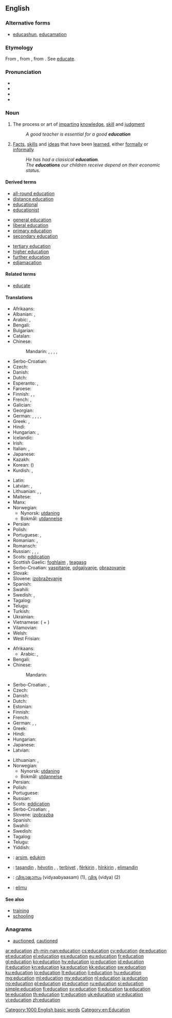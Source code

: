 {{wikipedia}}
{{also|éducation}}
==English==

===Alternative forms===
* {{qualifier|generally jocular}} [[educashun]], [[educamation]]

===Etymology===
From {{etyl|la}} {{term|educatio|ēducātiō|a breeding, bringing up, rearing}}, from {{term|educo|ēdūcō|I educate, train|lang=la}}, from {{term|educo|ēdūcō|I lead forth, I take out; I raise up, I erect|lang=la}}. See [[educate#Etymology|educate]].

===Pronunciation===
* {{IPA|[ˌɛdʒʊˈkeɪʃn], [ˌɛdjʊˈkeɪʃn]}}
* {{audio|en-us-education.ogg|Audio (US)}}
* {{audio|En-uk-education.ogg|Audio (UK)}}
* {{rhymes|eɪʃən}}

===Noun===
{{en-noun}}

# {{uncountable}} The process or art of [[imparting]] [[knowledge]], [[skill]] and [[judgment]]
#: ''A good teacher is essential for a good '''education'''''
# {{countable}} [[fact|Facts]], [[skill]]s and [[idea]]s that have been [[learned]], either [[formally]] or [[informally]]
#: ''He has had a classical '''education'''.''
#: ''The '''educations''' our children receive depend on their economic status.''

====Derived terms====
{{rel-top3|Terms derived from ''education''}}
* [[all-round education]]
* [[distance education]]
* [[educational]]
* [[educationist]]
{{rel-mid3}}
* [[general education]]
* [[liberal education]]
* [[primary education]]
* [[secondary education]]
{{rel-mid3}}
* [[tertiary education]]
* [[higher education]]
* [[further education]]
* [[edjamacation]]
{{rel-bottom}}

====Related terms====
* [[educate]]

====Translations====
{{rfc-tsort|duplicate language: Serbo-Croatian}}
{{trans-top|process or art of imparting knowledge, skill and judgment}}
* Afrikaans: {{t-|af|onderwys|xs=Afrikaans}}
* Albanian: {{t+|sq|arsim|xs=Albanian}}, {{t-|sq|edukim|f|xs=Albanian}}
* Arabic: {{t-|ar|تعليم|m|tr=ta3liim|sc=Arab}}, {{t+|ar|تربية|f|tr=tarbíyya|sc=Arab}}
* Bengali: {{t+|bn|শিক্ষা|tr=shikkha|sc=Beng|xs=Bengali}}
* Bulgarian: {{t+|bg|образование|n|tr=obrazovanie}}
* Catalan: {{t+|ca|educació|f}}
* Chinese:
*: Mandarin: {{t|zh|教育|tr=jiàoyù|sc=Hani}}, {{t|zh|教學|sc=Hani}}, {{t|zh|教学|tr=jiàoxué|sc=Hani}}, {{t|zh|教養|sc=Hani}}, {{t|zh|教养|tr=jiàoyǎng|sc=Hani}}
* Serbo-Croatian: {{t|sh|obrazovanje|n|alt=obrazovánje}}
* Czech: {{t-|cs|vzdělávání|n}}
* Danish: {{t+|da|undervisning}}
* Dutch: {{t+|nl|onderwijs|n}}
* Esperanto: {{t+|eo|eduko}}, {{t-|eo|edukado}}
* Faroese: {{t-|fo|útbúgving|f}}
* Finnish: {{t+|fi|kasvatus}}, {{t+|fi|koulutus}}, {{t+|fi|opetus}}
* French: {{t+|fr|éducation|f}}, {{t+|fr|enseignement}}
* Galician: {{t+|gl|educación|f|xs=Galician}}
* Georgian: {{t-|ka|განათლება|tr=ganathleba|sc=Geor|xs=Georgian}}
* German: {{t+|de|Ausbildung|f}}, {{t+|de|Erziehung|f}}, {{t-|de|Schulung|f}}, {{t+|de|Unterricht|m}}, {{t+|de|Pädagogik|f}}
* Greek: {{t+|el|εκπαίδευση|f|tr=ekpaídevsi}}, {{t+|el|παιδεία|f|tr=paideía}}
* Hindi: {{t-|hi|शिक्षा|f|tr=śikṣā|sc=Deva}}
* Hungarian: {{t+|hu|nevelés}}, {{t+|hu|oktatás}}
* Icelandic: {{t-|is|menntun|f}}
* Irish: {{t+|ga|oideachas|m}}
* Italian: {{t+|it|istruzione|f}}, {{t+|it|educazione|f}}
* Japanese: {{t+|ja|教育|tr=きょういく, kyōiku|sc=Jpan}}
* Kazakh: {{t|kk|оқу|tr=oqu|sc=Cyrl|xs=Kazakh}}
* Korean: {{t+|ko|교육|tr=gyoyuk|sc=Kore}} ({{t+|ko|教育|sc=Kore}})
* Kurdish: {{t|ku|په‌روه‌رده‌|f|tr=[[perwerde]]|sc=ku-Arab}}, {{t|ku|زانیاری|tr=zanyari|sc=ku-Arab}}
{{trans-mid}}
* Latin: {{t+|la|cultus|m}}
* Latvian: {{t-|lv|audzināšana|f}}, {{t-|lv|izglītība|f}}
* Lithuanian: {{t-|lt|auklėjimas|m}}, {{t-|lt|ugdymas|m}}, {{t-|lt|lavinimas|m}}
* Maltese: {{t-|mt|edukazzjoni|xs=Maltese}}
* Manx: {{t-|gv|edjaghys|m}}
* Norwegian: {{t+|no|utdanning}}
** Nynorsk: [[utdaning]]
** Bokmål: [[utdannelse]]
* Persian: {{t+|fa|آموزش|tr=âmuzeš|sc=fa-Arab}}
* Polish: {{t+|pl|edukacja|f}}
* Portuguese: {{t+|pt|educação|f}}, {{t+|pt|ensino|m}}
* Romanian: {{t-|ro|educație|f}}, {{t-|ro|educare|f}}
* Romansch: {{t-|rm|furmaziun|f}}
* Russian: {{t+|ru|образование|n|tr=obrazovánie}}, {{t+|ru|обучение|n|tr=obučénije}}, {{t+|ru|воспитание|n|tr=vospitánije}}, {{t+|ru|просвещение|n|tr=prosveščénije|sc=Cyrl}}
* Scots: [[eddication]]
* Scottish Gaelic: [[foghlaim]] {{m}}, [[teagasg]] {{m}}
* Serbo-Croatian: [[vaspitanje]], [[odgajivanje]], [[obrazovanje]]
* Slovak: {{t-|sk|vzdelanie|n}}
* Slovene: [[izobraževanje]] {{n}}
* Spanish: {{t+|es|educación|f}}
* Swahili: {{t+|sw|elimu|xs=Swahili}}
* Swedish: {{t+|sv|utbildning|c}}, {{t+|sv|undervisning|c}}
* Tagalog: {{t+|tl|edukasyon|xs=Tagalog}}
* Telugu: {{t+|te|విద్య|tr=vidya}}
* Turkish: {{t+|tr|eğitim}}
* Ukrainian: {{t+|uk|освіта|f|tr=osvíta|xs=Ukrainian}}
* Vietnamese: {{t+|vi|giáo dục|alt=sự giáo dục}} ({{t+|vi|sự}} + {{t-|vi|教育}})
* Vilamovian: {{tø|wym|aojsbildung}}
* Welsh: {{t+|cy|addysg|f|xs=Welsh}}
* West Frisian: {{t-|fy|ûnderwiis|xs=West Frisian}}
{{trans-bottom}}

{{rfc-tsort|duplicate language: Serbo-Croatian}}
{{trans-top|facts, skills and ideas that have been learned, either formally or informally}}
* Afrikaans: {{t-|af|opvoeding}}
** Arabic: {{t-|ar|تعليم|m|tr=ta3liim|sc=Arab}}, {{t+|ar|ثقافة|f|tr=thaqaafa|sc=Arab}}
* Bengali: {{t+|bn|শিক্ষা|tr=shikkha|sc=Beng|xs=Bengali}}
* Chinese:
*: Mandarin: {{t|zh|教育|tr=jiàoyù|sc=Hani}}
* Serbo-Croatian: {{t|sh|izobrazba|f|alt=ȉzobrazba}}, {{t|sh|naobrazba|f|alt=nȁobrazba}}
* Czech: {{t-|cs|vzdělání|n}}
* Danish: {{t-|da|uddannelse}}
* Dutch: {{t+|nl|opvoeding}}
* Estonian: {{t+|et|haridus}}
* Finnish: {{t+|fi|kasvatus}}
* French: {{t+|fr|éducation|f}}
* German: {{t+|de|Bildung|f}}, {{t-|de|Schulung|f}}, {{t+|de|Aufklärung|f}}
* Greek: {{t+|el|μόρφωση|f|tr=mórfosi|sc=Grek}}
* Hindi: {{t-|hi|शिक्षा|f|tr=śikṣā|sc=Deva}}
* Hungarian: {{t+|hu|műveltség}}
* Japanese: {{t+|ja|教育|tr=きょういく, kyōiku|sc=Jpan}}
* Latvian: {{t-|lv|izglītība|f}}
{{trans-mid}}
* Lithuanian: {{t-|lt|išsilavinimas}}, {{t-|lt|lavinimas|m}}
* Norwegian: {{t+|no|utdanning}}
** Nynorsk: [[utdaning]]
** Bokmål: [[utdannelse]]
* Persian: {{t+|fa|آموزش|tr=âmuzeš|sc=fa-Arab}}
* Polish: {{t+|pl|wykształcenie|n}}
* Portuguese: {{t+|pt|educação|f}}
* Russian: {{t+|ru|образование|n|tr=obrazovánie}}
* Scots: [[eddication]]
* Serbo-Croatian: {{t|sh|odgoj}}, {{t|sh|obrazovanje}}
* Slovene: [[izobrazba]] {{f}}
* Spanish: {{t+|es|educación|f}}
* Swahili: {{t+|sw|elimu|xs=Swahili}}
* Swedish: {{t+|sv|utbildning|c}}
* Tagalog: {{t+|tl|edukasyon|xs=Tagalog}}
* Telugu: {{t+|te|విద్య|tr=vidya}}
* Yiddish: {{t-|yi|בילדונג|sc=Hebr}}
{{trans-bottom}}

{{checktrans-top}}
* {{ttbc|sq}}: [[arsim]], [[edukim]]
* {{ttbc|ku}}: [[taşandin]] {{f}}, [[hêvotin]] {{f}}, , [[terbiyet]] {{f}}, [[fêr|fêrkirin]] {{f}}, [[hîn|hînkirin]] {{f}}, [[elimandin]] {{f}}
{{trans-mid}}
* {{ttbc|ml}}: [[വിദ്യാഭ്യാസം]] (vidyaabyaasam) (1), [[വിദ്യ]] (vidya) (2)
* {{ttbc|sw}}: [[elimu]]
{{trans-bottom}}

====See also====
* [[training]]
* [[schooling]]

===Anagrams===
* [[auctioned#English|auctioned]], [[cautioned#English|cautioned]]

[[Category:1000 English basic words]]
[[Category:en:Education]]

[[ar:education]]
[[zh-min-nan:education]]
[[cs:education]]
[[cy:education]]
[[de:education]]
[[et:education]]
[[el:education]]
[[es:education]]
[[eu:education]]
[[fr:education]]
[[gl:education]]
[[ko:education]]
[[hy:education]]
[[io:education]]
[[id:education]]
[[it:education]]
[[kn:education]]
[[ka:education]]
[[kk:education]]
[[sw:education]]
[[ku:education]]
[[lo:education]]
[[lt:education]]
[[li:education]]
[[hu:education]]
[[mg:education]]
[[ml:education]]
[[my:education]]
[[nl:education]]
[[ja:education]]
[[no:education]]
[[pl:education]]
[[pt:education]]
[[ru:education]]
[[si:education]]
[[simple:education]]
[[fi:education]]
[[sv:education]]
[[tl:education]]
[[ta:education]]
[[te:education]]
[[th:education]]
[[tr:education]]
[[uk:education]]
[[ur:education]]
[[vi:education]]
[[zh:education]]
